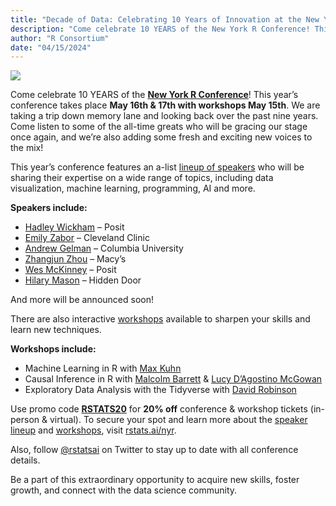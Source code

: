 ```yaml
---
title: "Decade of Data: Celebrating 10 Years of Innovation at the New York R Conference"
description: "Come celebrate 10 YEARS of the New York R Conference! This year's conference takes place May 16th & 17th with workshops May 15th. We are taking a trip down memory…"
author: "R Consortium"
date: "04/15/2024"
---
```

![](NYR10_Email_rstats_Banner.png)

Come celebrate 10 YEARS of the [**New York R Conference**](http://rstats.ai/nyr?utm_source=nyhackr)! This year’s conference takes place **May 16th & 17th with workshops May 15th**. We are taking a trip down memory lane and looking back over the past nine years. Come listen to some of the all-time greats who will be gracing our stage once again, and we’re also adding some fresh and exciting new voices to the mix!

This year’s conference features an a-list [lineup of speakers](http://rstats.ai/nyr?utm_source=nyhackr#speakers) who will be sharing their expertise on a wide range of topics, including data visualization, machine learning, programming, AI and more.

**Speakers include:**

-   [Hadley Wickham](https://fosstodon.org/@hadleywickham) – Posit
-   [Emily Zabor](https://twitter.com/clevelandclinic) – Cleveland Clinic
-   [Andrew Gelman](https://twitter.com/StatModeling) – Columbia University
-   [Zhangjun Zhou](https://twitter.com/macys) – Macy’s
-   [Wes McKinney](https://twitter.com/wesmckinn) – Posit
-   [Hilary Mason](https://twitter.com/hmason) – Hidden Door  
    

And more will be announced soon!

There are also interactive [workshops](http://rstats.ai/nyr?utm_source=nyhackr#workshops) available to sharpen your skills and learn new techniques.

**Workshops include:**

-   Machine Learning in R with [Max Kuhn](https://twitter.com/topepos) 
-   Causal Inference in R with [Malcolm Barrett](http://twitter.com/malco_barrett) & [Lucy D’Agostino McGowan](http://twitter.com/LucyStats)
-   Exploratory Data Analysis with the Tidyverse with [David Robinson](https://twitter.com/drob)

Use promo code [**RSTATS20**](http://rstats.ai/tickets) for **20% off** conference & workshop tickets (in-person & virtual). To secure your spot and learn more about the [speaker lineup](https://rstats.ai/nyr/#speakers) and [workshops](https://rstats.ai/nyr/#workshops), visit [rstats.ai/nyr](https://rstats.ai/nyr/). 

Also, follow [@rstatsai](https://twitter.com/rstatsai) on Twitter to stay up to date with all conference details. 

Be a part of this extraordinary opportunity to acquire new skills, foster growth, and connect with the data science community.